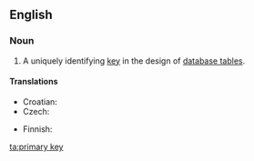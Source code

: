==English==
{{wikipedia}}
===Noun===
{{en-noun|sg=[[primary]] [[key]]}}

# {{databases}} A uniquely identifying [[key]] in the design of [[database table]]s.



====Translations====
{{trans-top|key in database table}}
* Croatian: {{t-|hr|primarni ključ|m}}
* Czech: {{t-|cs|primární klíč|m}}
{{trans-mid}}
* Finnish: {{t-|fi|pääavain}}
{{trans-bottom}}

[[ta:primary key]]